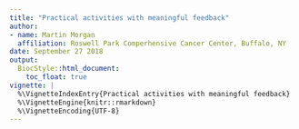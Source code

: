 ```yaml
---
title: "Practical activities with meaningful feedback"
author:
- name: Martin Morgan
  affiliation: Roswell Park Comperhensive Cancer Center, Buffalo, NY
date: September 27 2018
output:
  BiocStyle::html_document:
    toc_float: true
vignette: |
  %\VignetteIndexEntry{Practical activities with meaningful feedback}
  %\VignetteEngine{knitr::rmarkdown}
  %\VignetteEncoding{UTF-8}
---
```


